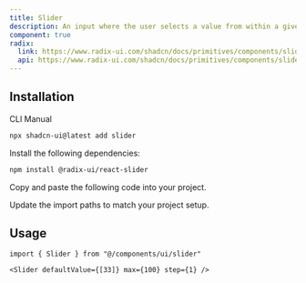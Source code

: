 ```yaml
---
title: Slider
description: An input where the user selects a value from within a given range.
component: true
radix:
  link: https://www.radix-ui.com/shadcn/docs/primitives/components/slider
  api: https://www.radix-ui.com/shadcn/docs/primitives/components/slider#api-reference
---
```


<ComponentPreview name="slider-demo" />

## Installation

<Tabs defaultValue="cli">

<TabsList>
  <TabsTrigger value="cli">CLI</TabsTrigger>
  <TabsTrigger value="manual">Manual</TabsTrigger>
</TabsList>
<TabsContent value="cli">

```bash
npx shadcn-ui@latest add slider
```

</TabsContent>

<TabsContent value="manual">

<Steps>

<Step>Install the following dependencies:</Step>

```bash
npm install @radix-ui/react-slider
```

<Step>Copy and paste the following code into your project.</Step>

<ComponentSource name="slider" />

<Step>Update the import paths to match your project setup.</Step>

</Steps>

</TabsContent>

</Tabs>

## Usage

```tsx
import { Slider } from "@/components/ui/slider"
```

```tsx
<Slider defaultValue={[33]} max={100} step={1} />
```
